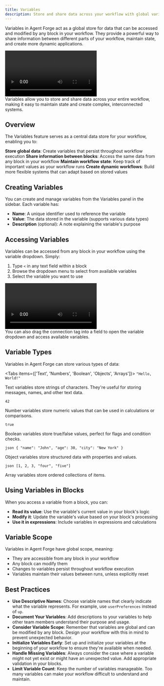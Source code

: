 ```yaml
---
title: Variables
description: Store and share data across your workflow with global variables
---
```



Variables in Agent Forge act as a global store for data that can be accessed and modified by any block in your workflow. They provide a powerful way to share information between different parts of your workflow, maintain state, and create more dynamic applications.

<div className="mx-auto w-full overflow-hidden rounded-lg">
  <Video src="variables.mp4" />
</div>

<Callout type="info">
  Variables allow you to store and share data across your entire workflow, making it easy to
  maintain state and create complex, interconnected systems.
</Callout>

## Overview

The Variables feature serves as a central data store for your workflow, enabling you to:

<Steps>
  <Step>
    <strong>Store global data</strong>: Create variables that persist throughout workflow execution
  </Step>
  <Step>
    <strong>Share information between blocks</strong>: Access the same data from any block in your
    workflow
  </Step>
  <Step>
    <strong>Maintain workflow state</strong>: Keep track of important values as your workflow runs
  </Step>
  <Step>
    <strong>Create dynamic workflows</strong>: Build more flexible systems that can adapt based on
    stored values
  </Step>
</Steps>

## Creating Variables

You can create and manage variables from the Variables panel in the sidebar. Each variable has:

- **Name**: A unique identifier used to reference the variable
- **Value**: The data stored in the variable (supports various data types)
- **Description** (optional): A note explaining the variable's purpose

## Accessing Variables

Variables can be accessed from any block in your workflow using the variable dropdown. Simply:

1. Type `<` in any text field within a block
2. Browse the dropdown menu to select from available variables
3. Select the variable you want to use

<div className="mx-auto w-full overflow-hidden rounded-lg">
  <Video src="variables-dropdown.mp4" />
</div>

<Callout>
  You can also drag the connection tag into a field to open the variable dropdown and access
  available variables.
</Callout>

## Variable Types

Variables in Agent Forge can store various types of data:

<Tabs items={['Text', 'Numbers', 'Boolean', 'Objects', 'Arrays']}>
  <Tab>
    ```
    "Hello, World!"
    ```
    <p className="mt-2">Text variables store strings of characters. They're useful for storing messages, names, and other text data.</p>
  </Tab>
  <Tab>
    ```
    42
    ```
    <p className="mt-2">Number variables store numeric values that can be used in calculations or comparisons.</p>
  </Tab>
  <Tab>
    ```
    true
    ```
    <p className="mt-2">Boolean variables store true/false values, perfect for flags and condition checks.</p>
  </Tab>
  <Tab>
    ```json
    {
      "name": "John",
      "age": 30,
      "city": "New York"
    }
    ```
    <p className="mt-2">Object variables store structured data with properties and values.</p>
  </Tab>
  <Tab>
    ```json
    [1, 2, 3, "four", "five"]
    ```
    <p className="mt-2">Array variables store ordered collections of items.</p>
  </Tab>
</Tabs>

## Using Variables in Blocks

When you access a variable from a block, you can:

- **Read its value**: Use the variable's current value in your block's logic
- **Modify it**: Update the variable's value based on your block's processing
- **Use it in expressions**: Include variables in expressions and calculations

## Variable Scope

Variables in Agent Forge have global scope, meaning:

- They are accessible from any block in your workflow
- Any block can modify them
- Changes to variables persist throughout workflow execution
- Variables maintain their values between runs, unless explicitly reset

## Best Practices

- **Use Descriptive Names**: Choose variable names that clearly indicate what the variable represents. For example, use `userPreferences` instead of `up`.
- **Document Your Variables**: Add descriptions to your variables to help other team members understand their purpose and usage.
- **Consider Variable Scope**: Remember that variables are global and can be modified by any block. Design your workflow with this in mind to prevent unexpected behavior.
- **Initialize Variables Early**: Set up and initialize your variables at the beginning of your workflow to ensure they're available when needed.
- **Handle Missing Variables**: Always consider the case where a variable might not yet exist or might have an unexpected value. Add appropriate validation in your blocks.
- **Limit Variable Count**: Keep the number of variables manageable. Too many variables can make your workflow difficult to understand and maintain.
